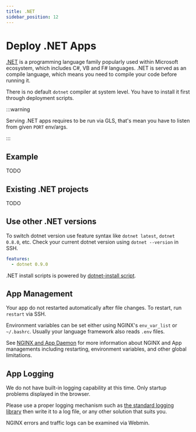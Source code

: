 ```yaml
---
title: .NET
sidebar_position: 12
---
```


# Deploy .NET Apps

[.NET](https://dotnet.microsoft.com/) is a programming language family popularly used within Microsoft ecosystem, which includes C#, VB and F# languages. .NET is served as an compile language, which means you need to compile your code before running it. 

There is no default `dotnet` compiler at system level. You have to install it first through deployment scripts.


:::warning

Serving .NET apps requires to be run via GLS, that's mean you have to listen from given `PORT` env/args.

:::

## Example

TODO

## Existing .NET projects

TODO

## Use other .NET versions

To switch dotnet version use feature syntax like `dotnet latest`, `dotnet 0.8.0`, etc. Check your current dotnet version using `dotnet --version` in SSH.

```yaml
features:
  - dotnet 0.9.0
```

.NET install scripts is powered by [dotnet-install script](https://dot.net/v1/dotnet-install.sh). 

## App Management

Your app do not restarted automatically after file changes. To restart, run `restart` via SSH.

Environment variables can be set either using NGINX's `env_var_list` or `~/.bashrc`. Usually your language framework also reads `.env` files.

See [NGINX and App Daemon](../features/nginx.mdx) for more information about NGINX and App managements including restarting, environment variables, and other global limitations.

## App Logging

We do not have built-in logging capability at this time. Only startup problems displayed in the browser.

Please use a proper logging mechanism such as [the standard logging library](https://www.tutorialsteacher.com/core/fundamentals-of-logging-in-dotnet-core) then write it to a log file, or any other solution that suits you.

NGINX errors and traffic logs can be examined via Webmin.
